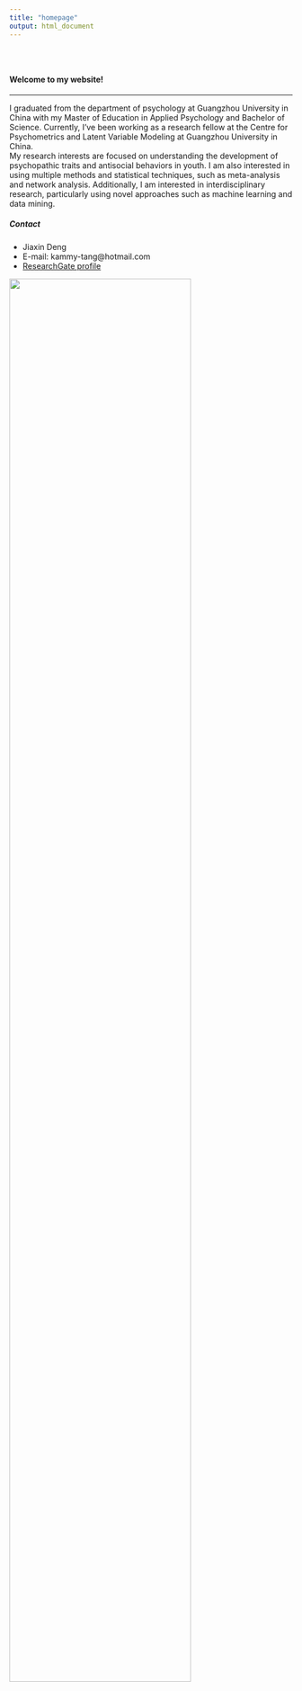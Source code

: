 ```yaml
---
title: "homepage"
output: html_document
---
```


<style type="text/css">
.title {
  display: none;
}

#getting-started img {
  margin-right: 10px;
}

</style>

<div class="row" style="padding-top: 30px;">
<div class="col-sm-6">

#### Welcome to my website!
***
I graduated from the department of psychology at Guangzhou University in China with my Master of Education in Applied Psychology and Bachelor of Science. Currently, I’ve been working as a research fellow at the Centre for Psychometrics and Latent Variable Modeling at Guangzhou University in China.  
My research interests are focused on understanding the development of psychopathic traits and antisocial behaviors in youth. I am also interested in using multiple methods and statistical techniques, such as meta-analysis and network analysis. Additionally, I am interested in interdisciplinary research, particularly using novel approaches such as machine learning and data mining.  


##### Contact
* Jiaxin Deng
* E-mail: kammy-tang@hotmail.com
* [ResearchGate profile](https://www.researchgate.net/profile/Jiaxin_Deng3)






</div>
<div class="col-sm-6">



![](images/pic 1.jpg){width=80%}
</a>
</div>

